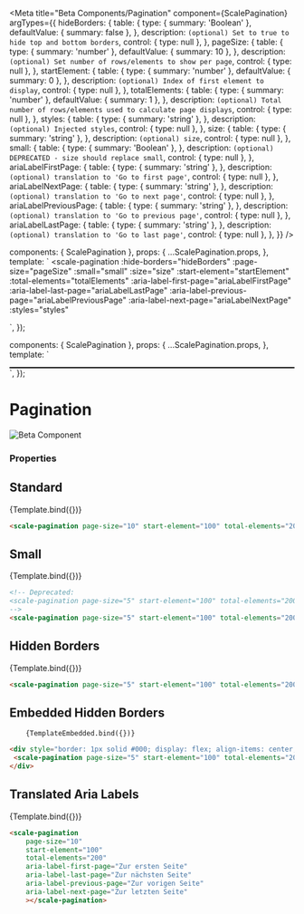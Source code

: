
<Meta
  title="Beta Components/Pagination"
  component={ScalePagination}
  argTypes={{
    hideBorders: {
      table: {
        type: { summary: 'Boolean' },
        defaultValue: { summary: false },
      },
      description: `(optional) Set to true to hide top and bottom borders`,
      control: { type: null },
    },
    pageSize: {
      table: {
        type: { summary: 'number' },
        defaultValue: { summary: 10 },
      },
      description: `(optional) Set number of rows/elements to show per page`,
      control: { type: null },
    },
    startElement: {
      table: {
        type: { summary: 'number' },
        defaultValue: { summary: 0 },
      },
      description: `(optional) Index of first element to display`,
      control: { type: null },
    },
    totalElements: {
      table: {
        type: { summary: 'number' },
        defaultValue: { summary: 1 },
      },
      description: `(optional) Total number of rows/elements used to calculate page displays`,
      control: { type: null },
    },
    styles: {
      table: {
        type: { summary: 'string' },
      },
      description: `(optional) Injected styles`,
      control: { type: null },
    },
     size: {
      table: {
        type: { summary: 'string' },
      },
      description: `(optional) size`,
      control: { type: null },
    },
    small: {
      table: {
        type: { summary: 'Boolean' },
      },
      description: `(optional) DEPRECATED - size should replace small`,
      control: { type: null },
    },
    ariaLabelFirstPage: {
      table: {
        type: { summary: 'string' },
      },
      description: `(optional) translation to 'Go to first page'`,
      control: { type: null },
    },
    ariaLabelNextPage: {
      table: {
        type: { summary: 'string' },
      },
      description: `(optional) translation to 'Go to next page'`,
      control: { type: null },
    },
    ariaLabelPreviousPage: {
      table: {
        type: { summary: 'string' },
      },
      description: `(optional) translation to 'Go to previous page'`,
      control: { type: null },
    },
    ariaLabelLastPage: {
      table: {
        type: { summary: 'string' },
      },
      description: `(optional) translation to 'Go to last page'`,
      control: { type: null },
    },
  }}
/>

  components: { ScalePagination },
  props: {
    ...ScalePagination.props,
  },
  template: `
    <scale-pagination
    :hide-borders="hideBorders"
    :page-size="pageSize"
    :small="small"
    :size="size"
    :start-element="startElement"
    :total-elements="totalElements"
    :aria-label-first-page="ariaLabelFirstPage"
    :aria-label-last-page="ariaLabelLastPage"
    :aria-label-previous-page="ariaLabelPreviousPage"
    :aria-label-next-page="ariaLabelNextPage"
    :styles="styles"
  >
  </scale-pagination>
        `,
});

  components: { ScalePagination },
  props: {
    ...ScalePagination.props,
  },
  template: `
  <div style="border: 1px solid #000; display: flex; align-items: center;  overflow: auto;">
    <scale-pagination
        :hide-borders="hideBorders"
        :page-size="pageSize"
        :small="small"
        :size="size"
        :start-element="startElement"
        :total-elements="totalElements"
        :styles="styles"
    >
    </scale-pagination>
  </div>`,
});

<div
  style={{
    display: 'inline-flex',
    alignItems: 'center',
    justifyContent: 'space-between',
    width: '100%',
  }}
>
  <h1>Pagination</h1>
  <img src="assets/beta.png" alt="Beta Component" />
</div>

### Properties

## Standard

<Canvas withSource="none">
  <Story 
    name="Standard"
    args={{
        pageSize: 10,
        startElement: 100,
        totalElements: 200,
    }}>
    {Template.bind({})}
  </Story>
</Canvas>

<ArgsTable story="Standard" />

```html
<scale-pagination page-size="10" start-element="100" total-elements="200"></scale-pagination>
```

## Small

<Canvas withSource="none">
  <Story 
    name="Small"
    args={{
        size: 'small',
        pageSize: 5,
        startElement: 100,
        totalElements: 200
    }}>
    {Template.bind({})}
  </Story>
</Canvas>

```html
<!-- Deprecated:
<scale-pagination page-size="5" start-element="100" total-elements="200" small></scale-pagination>
-->
<scale-pagination page-size="5" start-element="100" total-elements="200" size="small"></scale-pagination>
```

## Hidden Borders

<Canvas withSource="none">
  <Story 
    name="Hidden Borders"
    args={{
        pageSize: 5,
        startElement: 100,
        totalElements: 200,
        hideBorders: true
    }}>
    {Template.bind({})}
  </Story>
</Canvas>

```html
<scale-pagination page-size="5" start-element="100" total-elements="200" hide-borders></scale-pagination>
```



## Embedded Hidden Borders

<Canvas withSource="none">
  <Story 
    name=" Embedded Hidden Borders"
    args={{
        pageSize: 5,
        startElement: 100,
        totalElements: 200,
        hideBorders: true
    }}>
    
        {TemplateEmbedded.bind({})}
  </Story>
</Canvas>

```html
<div style="border: 1px solid #000; display: flex; align-items: center;  overflow: auto;">
 <scale-pagination page-size="5" start-element="100" total-elements="200" hide-borders></scale-pagination>
</div>
```

## Translated Aria Labels

<Canvas withSource="none">
  <Story 
    name="Translated Aria Labels"
    args={{
        pageSize: 10,
        startElement: 100,
        totalElements: 200,
        ariaLabelFirstPage: 'Zur ersten Seite',
        ariaLabelLastPage: 'Zur letzten Seite',
        ariaLabelPreviousPage: 'Zur vorigen Seite',
        ariaLabelNextPage: 'Zur nächsten Seite',
    }}>
    {Template.bind({})}
  </Story>
</Canvas>

<ArgsTable story="Standard" />

```html
<scale-pagination 
    page-size="10" 
    start-element="100" 
    total-elements="200"
    aria-label-first-page="Zur ersten Seite"
    aria-label-last-page="Zur nächsten Seite"
    aria-label-previous-page="Zur vorigen Seite"
    aria-label-next-page="Zur letzten Seite"
    ></scale-pagination>
```
